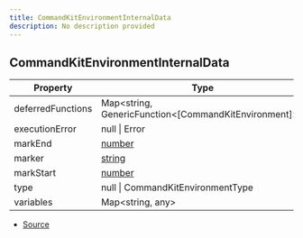 ```yaml
---
title: CommandKitEnvironmentInternalData
description: No description provided
---
```


## CommandKitEnvironmentInternalData

| Property | Type | Value |
| ----------- | ----------- | ----------- |
| deferredFunctions | Map\<string, GenericFunction\<\[CommandKitEnvironment]>> | N/A |
| executionError | null \| Error | N/A |
| markEnd | [number](https://developer.mozilla.org/en-US/docs/Web/JavaScript/Reference/Global_Objects/Number) | N/A |
| marker | [string](https://developer.mozilla.org/en-US/docs/Web/JavaScript/Reference/Global_Objects/String) | N/A |
| markStart | [number](https://developer.mozilla.org/en-US/docs/Web/JavaScript/Reference/Global_Objects/Number) | N/A |
| type | null \| CommandKitEnvironmentType | N/A |
| variables | Map\<string, any> | N/A |


- [Source](https://github.com/underctrl-io/commandkit/blob/f8cc07d11d2ae5ed7f529adff1649936223e27b2/packages/commandkit/src/context/environment.ts#L5)